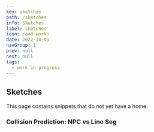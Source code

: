 ```yaml
---
key: sketches
path: /sketches
info: Sketches
label: sketches
icon: road-works
date: 2022-10-01
navGroup: 1
prev: null
next: null
tags:
  - work in progress
---
```



## Sketches <RoadWorksIcon />

This page contains snippets that do not yet have a home.

<CollideNpcs />

### Collision Prediction: NPC vs Line Seg

